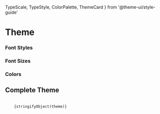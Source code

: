   TypeScale,
  TypeStyle,
  ColorPalette,
  ThemeCard
} from '@theme-ui/style-guide'


<Meta title="Theme | Theme" />

# Theme

### Font Styles

<ThemeProvider theme={theme} >
  <TypeStyle />
</ThemeProvider>

### Font Sizes

<ThemeProvider theme={theme} >
  <TypeScale />
</ThemeProvider>

### Colors

<ThemeProvider theme={theme} >
  <ColorPalette />
</ThemeProvider>

## Complete Theme

<pre>
  <code language="json">
    {stringifyObject(theme)}
  </code>
</pre>

